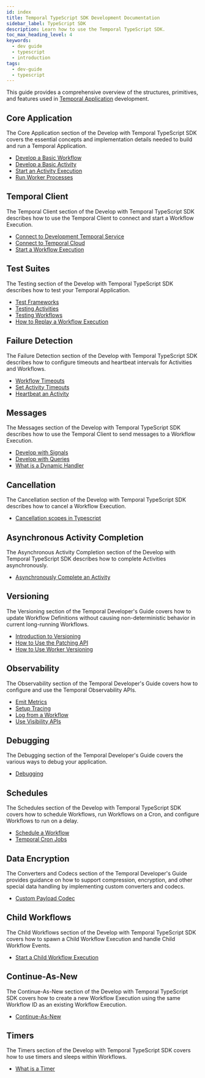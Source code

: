 ```yaml
---
id: index
title: Temporal TypeScript SDK Development Documentation
sidebar_label: TypeScript SDK
description: Learn how to use the Temporal TypeScript SDK.
toc_max_heading_level: 4
keywords:
  - dev guide
  - typescript
  - introduction
tags:
  - dev-guide
  - typescript
---
```


This guide provides a comprehensive overview of the structures, primitives, and features used in [Temporal Application](/temporal#temporal-application) development.

## Core Application

The Core Application section of the Develop with Temporal TypeScript SDK covers the essential concepts and implementation details needed to build and run a Temporal Application.

- [Develop a Basic Workflow](/develop/typescript/core-application#develop-workflows)
- [Develop a Basic Activity](/develop/typescript/core-application#develop-activities)
- [Start an Activity Execution](/develop/typescript/core-application#activity-execution)
- [Run Worker Processes](/develop/typescript/core-application#run-a-dev-worker)

## Temporal Client

The Temporal Client section of the Develop with Temporal TypeScript SDK describes how to use the Temporal Client to connect and start a Workflow Execution.

- [Connect to Development Temporal Service](/develop/typescript/temporal-clients#connect-to-development-service)
- [Connect to Temporal Cloud](/develop/typescript/temporal-clients#connect-to-temporal-cloud)
- [Start a Workflow Execution](/develop/typescript/temporal-clients#start-workflow-execution)

## Test Suites

The Testing section of the Develop with Temporal TypeScript SDK describes how to test your Temporal Application.

- [Test Frameworks](/develop/typescript/testing-suite#test-frameworks)
- [Testing Activities](/develop/typescript/testing-suite#test-activities)
- [Testing Workflows](/develop/typescript/testing-suite#test-workflows)
- [How to Replay a Workflow Execution](/develop/typescript/testing-suite#replay)

## Failure Detection

The Failure Detection section of the Develop with Temporal TypeScript SDK describes how to configure timeouts and heartbeat intervals for Activities and Workflows.

- [Workflow Timeouts](/develop/typescript/failure-detection#workflow-timeouts)
- [Set Activity Timeouts](/develop/typescript/failure-detection#activity-timeouts)
- [Heartbeat an Activity](/develop/typescript/failure-detection#activity-heartbeats)

## Messages

The Messages section of the Develop with Temporal TypeScript SDK describes how to use the Temporal Client to send messages to a Workflow Execution.

- [Develop with Signals](/develop/typescript/message-passing#signals)
- [Develop with Queries](/develop/typescript/message-passing#queries)
- [What is a Dynamic Handler](/develop/typescript/message-passing#dynamic-handler)

## Cancellation

The Cancellation section of the Develop with Temporal TypeScript SDK describes how to cancel a Workflow Execution.

- [Cancellation scopes in Typescript](/develop/typescript/cancellation#cancellation-scopes)

## Asynchronous Activity Completion

The Asynchronous Activity Completion section of the Develop with Temporal TypeScript SDK describes how to complete Activities asynchronously.

- [Asynchronously Complete an Activity](/develop/typescript/asynchronous-activity-completion)

## Versioning

The Versioning section of the Temporal Developer's Guide covers how to update Workflow Definitions without causing non-deterministic behavior in current long-running Workflows.

- [Introduction to Versioning](/develop/typescript/versioning)
- [How to Use the Patching API](/develop/typescript/versioning#typescript-sdk-patching-api)
- [How to Use Worker Versioning](/develop/typescript/versioning#worker-versioning)

## Observability

The Observability section of the Temporal Developer's Guide covers how to configure and use the Temporal Observability APIs.

- [Emit Metrics](/develop/typescript/observability#metrics)
- [Setup Tracing](/develop/typescript/observability#tracing)
- [Log from a Workflow](/develop/typescript/observability#logging)
- [Use Visibility APIs](/develop/typescript/observability#visibility)

## Debugging

The Debugging section of the Temporal Developer's Guide covers the various ways to debug your application.

- [Debugging](/develop/typescript/debugging)

## Schedules

The Schedules section of the Develop with Temporal TypeScript SDK covers how to schedule Workflows, run Workflows on a Cron, and configure Workflows to run on a delay.

- [Schedule a Workflow](/develop/typescript/schedules#schedule-a-workflow)
- [Temporal Cron Jobs](/develop/typescript/schedules#temporal-cron-jobs)

## Data Encryption

The Converters and Codecs section of the Temporal Developer's Guide provides guidance on how to support compression, encryption, and other special data handling by implementing custom converters and codecs.

- [Custom Payload Codec](/develop/typescript/data-encryption#custom-payload-conversion)

## Child Workflows

The Child Workflows section of the Develop with Temporal TypeScript SDK covers how to spawn a Child Workflow Execution and handle Child Workflow Events.

- [Start a Child Workflow Execution](/develop/typescript/child-workflows)

## Continue-As-New

The Continue-As-New section of the Develop with Temporal TypeScript SDK covers how to create a new Workflow Execution using the same Workflow ID as an existing Workflow Execution.

- [Continue-As-New](/develop/typescript/continue-as-new)

## Timers

The Timers section of the Develop with Temporal TypeScript SDK covers how to use timers and sleeps within Workflows.

- [What is a Timer](/develop/typescript/timers)
